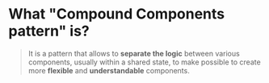 # What "Compound Components pattern" is?

> It is a pattern that allows to **separate the logic** between various
> components, usually within a shared state, to make possible to create more
> **flexible** and **understandable** components.
